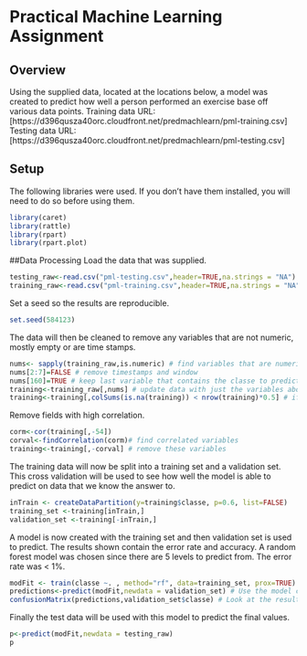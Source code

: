 Practical Machine Learning Assignment
=====================================

## Overview
Using the supplied data, located at the locations below, a model was created to predict how well a person performed an exercise base off various data points.
Training data URL: [https://d396qusza40orc.cloudfront.net/predmachlearn/pml-training.csv]
Testing data URL: [https://d396qusza40orc.cloudfront.net/predmachlearn/pml-testing.csv]

## Setup
The following libraries were used.  If you don't have them installed, you will need to do so before using them.
```r
library(caret)
library(rattle)
library(rpart)
library(rpart.plot)
```

##Data Processing
Load the data that was supplied.
```r
testing_raw<-read.csv("pml-testing.csv",header=TRUE,na.strings = "NA")
training_raw<-read.csv("pml-training.csv",header=TRUE,na.strings = "NA")
```

Set a seed so the results are reproducible.  
```r
set.seed(584123)
```

The data will then be cleaned to remove any variables that are not numeric, mostly empty or are time stamps.
```r
nums<- sapply(training_raw,is.numeric) # find variables that are numeric
nums[2:7]=FALSE # remove timestamps and window
nums[160]=TRUE # keep last variable that contains the classe to predict
training<-training_raw[,nums] # update data with just the variables above
training<-training[,colSums(is.na(training)) < nrow(training)*0.5] # if columns are more than 50% NA's, drop it
```

Remove fields with high correlation.
```r
corm<-cor(training[,-54]) 
corval<-findCorrelation(corm)# find correlated variables
training<-training[,-corval] # remove these variables
```

The training data will now be split into a training set and a validation set.  This cross validation will be used to see how well the  model is able to predict on data that we know the answer to.
```r
inTrain <- createDataPartition(y=training$classe, p=0.6, list=FALSE)
training_set <-training[inTrain,]
validation_set <-training[-inTrain,]
```

A model is now created with the training set and then validation set is used to predict.  The results shown contain the error rate and accuracy.  A random forest model was chosen since there are 5 levels to predict from.  The error rate was < 1%.
```r
modFit <- train(classe ~. , method="rf", data=training_set, prox=TRUE)
predictions<-predict(modFit,newdata = validation_set) # Use the model created to predict on the validation set
confusionMatrix(predictions,validation_set$classe) # Look at the results of the predictions with the correct response from validation set
```

Finally the test data will be used with this model to predict the final values.
```r
p<-predict(modFit,newdata = testing_raw)
p
```